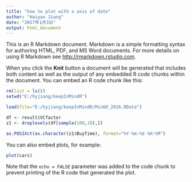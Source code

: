 ```yaml
---
title: "how to plot with x axis of date"
author: "Haiyan Jiang"
date: "2017年1月3日"
output: html_document
---
```


This is an R Markdown document. Markdown is a simple formatting syntax for authoring HTML, PDF, and MS Word documents. For more details on using R Markdown see <http://rmarkdown.rstudio.com>.

When you click the **Knit** button a document will be generated that includes both content as well as the output of any embedded R code chunks within the document. You can embed an R code chunk like this:

```r

rm(list = ls())
setwd("E:/hyjiang/keepInMindR")

load(file="E:/hyjiang/keepInMindR/Min60_2016.RData")

df <- result$VCfactor
z1 <- droplevels(df[sample(100,10),])

as.POSIXct(as.character(z1$BuyTime), format="%Y-%m-%d %H:%M")

```

You can also embed plots, for example:

```r
plot(cars)
```

Note that the `echo = FALSE` parameter was added to the code chunk to prevent printing of the R code that generated the plot.
